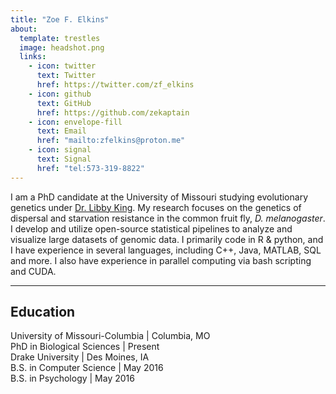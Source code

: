 ```yaml
---
title: "Zoe F. Elkins"
about:
  template: trestles
  image: headshot.png
  links:
    - icon: twitter
      text: Twitter
      href: https://twitter.com/zf_elkins
    - icon: github
      text: GitHub
      href: https://github.com/zekaptain
    - icon: envelope-fill
      text: Email
      href: "mailto:zfelkins@proton.me"
    - icon: signal
      text: Signal
      href: "tel:573-319-8822"
---
```


I am a PhD candidate at the University of Missouri studying evolutionary genetics under [Dr. Libby King](https://elizabethking.org). My research focuses on the genetics of dispersal and starvation resistance in the common fruit fly, *D. melanogaster*. I develop and utilize open-source statistical pipelines to analyze and visualize large datasets of genomic data. I primarily code in R & python, and I have experience in several languages, including C++, Java, MATLAB, SQL and more. I also have experience in parallel computing via bash scripting and CUDA.

------------------------------------------------------------------------

## Education

| University of Missouri-Columbia \| Columbia, MO
| PhD in Biological Sciences \| Present

| Drake University \| Des Moines, IA
| B.S. in Computer Science \| May 2016
| B.S. in Psychology \| May 2016
